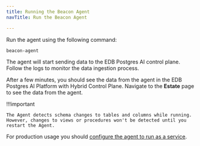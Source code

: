 ```yaml
---
title: Running the Beacon Agent
navTitle: Run the Beacon Agent

---
```


Run the agent using the following command: 

```
beacon-agent
```

The agent will start sending data to the EDB Postgres AI control plane. Follow the logs to monitor the data ingestion process.

After a few minutes, you should see the data from the agent in the EDB Postgres AI Platform with Hybrid Control Plane. Navigate to the **Estate** page to see the data from the agent.

!!!important

    The Agent detects schema changes to tables and columns while running. However, changes to views or procedures won't be detected until you restart the Agent.

For production usage you should [configure the agent to run as a service](run_as_service.mdx).
